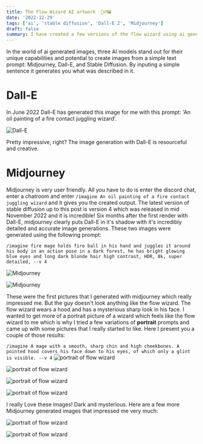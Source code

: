 ```yaml
---
title: The Flow Wizard AI artwork  🧙‍♂️🖼️
date: '2022-12-29'
tags: ['ai', 'stable diffusion', 'Dall-E 2', 'Midjourney']
draft: false
summary: I have created a few versions of the flow wizard using ai generated artwork. Here I showcase you how it was done and the evolution of the three tools 'Dall-E', 'stable diffusion' and 'Midjourney'. I hereby present you The Flow Wizard AI artwork 🧙‍♂️
---
```


In the world of ai generated images, three AI models stand out for their unique
capabilities and potential to create images from a simple text prompt:
Midjourney, Dall-E, and Stable Diffusion.
By inputing a simple sentence it generates you what was described in it.

# Dall-E

In June 2022 Dall-E has generated this image for me with
this prompt: 'An oil painting of a fire contact juggling wizard'.

![Dall-E](/static/images/ai/Dall-E.jpg)

Pretty impressive, right? The image generation with Dall-E is resourceful and
creative.

# Midjourney

Midjourney is very user friendly. All you have to do is enter the discord chat,
enter a chatroom and enter `/imagine An oil painting of a fire contact juggling wizard`
and it gives you the created output. The latest version of stable diffusion up to this
post is version 4 which was released in mid November 2022 and it is incredible! Six months after the first render with Dall-E, midjourney clearly puts Dall-E in it's shadow with it's incredibly detailed and accurate image generations.
These two images were generated using the following prompt:

`/imagine fire mage holds fire ball in his hand and juggles it around his body in an action pose in a dark forest, he has bright glowing blue eyes and long dark blonde hair high contrast, HDR, 8k, super detailed, --v 4`

![Midjourney](/static/images/ai/flow-wizard_fire_mage_holds_fire_ball_in_his_hand_and_juggles.png)

![Midjourney](/static/images/ai/flow-wizard_fire_mage_holds_fire_ball_in_his_hand_and_juggles_2.png)

These were the first pictures that I generated with midjourney which really impressed me.
But the guy doesn't look anything like the flow wizard. The flow wizard wears a
hood and has a mysterious sharp look in his face.
I wanted to get more of a portrait picture of a wizard
which feels like the flow wizard to me which is why I tried a few variations of
**portrait** prompts and came up with some pictures that I really started
to like. Here I present you a couple of those results:

`/imagine A mage with a smooth, sharp chin and high cheekbones. A pointed hood covers his face down to his eyes, of which only a glint is visible. --v 4`
![portrait of flow wizard](/static/images/ai/flow-wizard_A_fe_a.ewizard_with_a_smooth_sharp_chin_and_high_ch_6d67a0b2-3db0-423d-bb95-503d1ac691de.png)

![portrait of flow wizard](/static/images/ai/flow-wizard_A_fe_a.ewizard_with_a_smooth_sharp_chin_and_high_ch_9c091950-3d21-4cba-9c64-27d1373e3691.png)

![portrait of flow wizard](/static/images/ai/flow-wizard_A_fe_a.ewizard_with_a_smooth_sharp_chin_and_high_ch_53b67abd-938b-4dc9-b886-eb5a0a9b3e98.png)

![portrait of flow wizard](/static/images/ai/flow-wizard_A_man_with_a_smooth_sharp_chin_and_high_cheekbones__ad28983d-1997-4b71-ba36-ac94b0fa8555.png)

I really Love these images! Dark and mysterious. Here are a few more Midjourney generated images that impressed me very much:

![portrait of flow wizard](/static/images/ai/grid_0-1.png)

![portrait of flow wizard](/static/images/ai/grid_0.png)
